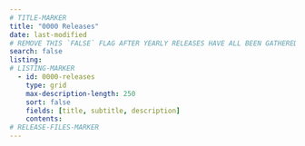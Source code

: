 ```yaml
---
# TITLE-MARKER
title: "0000 Releases"
date: last-modified
# REMOVE THIS `FALSE` FLAG AFTER YEARLY RELEASES HAVE ALL BEEN GATHERED ONTO THIS LANDING
search: false
listing:
# LISTING-MARKER
  - id: 0000-releases
    type: grid
    max-description-length: 250
    sort: false
    fields: [title, subtitle, description]
    contents:
# RELEASE-FILES-MARKER
---
```


<!-- EMBED-MARKER -->
:::{#0000-releases}
:::